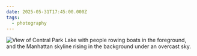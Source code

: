 ```yaml
---
date: 2025-05-31T17:45:00.000Z
tags:
  - photography
---
```

![View of Central Park Lake with people rowing boats in the foreground, and the Manhattan skyline rising in the background under an overcast sky.](/assets/photos/20250530-IMG_3843.jpg)
